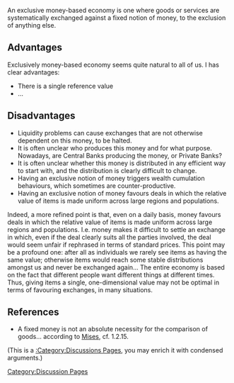 [[Category:Discussion Pages]]

An exclusive money-based economy is one where goods or services are systematically exchanged against a fixed notion of money, to the exclusion of anything else. 

== Advantages ==
Exclusively money-based economy seems quite natural to all of us. I has clear advantages:
* There is a single reference value
* ...

== Disadvantages ==
* Liquidity problems can cause exchanges that are not otherwise dependent on this money, to be halted.
* It is often unclear who produces this money and for what purpose. Nowadays, are Central Banks producing the money, or Private Banks?
* It is often unclear whether this money is distributed in any efficient way to start with, and the distribution is clearly difficult to change. 
* Having an exclusive notion of money triggers wealth cumulation behaviours, which sometimes are counter-productive.
* Having an exclusive notion of money favours deals in which the relative value of items is made uniform across large regions and populations. 

Indeed, a more refined point is that, even on a daily basis, money favours deals in which the relative value of items is made uniform across large regions and populations. I.e. money makes it difficult to settle an exchange in which, even if the deal clearly suits all the parties involved, the deal would seem unfair if rephrased in terms of standard prices. This point may be a profound one: after all as individuals we rarely see items as having the same value; otherwise items would reach some stable distributions amongst us and never be exchanged again... The entire economy is based on the fact that different people want different things at different times. Thus, giving items a single, one-dimensional value may not be optimal in terms of favouring exchanges, in many situations.

== References ==

* A fixed money is not an absolute necessity for the comparison of goods... according to [http://www.econlib.org/library/Mises/msT1.html#Part%20I,Ch.2 Mises], cf. 1.2.15.


(This is a [[:Category:Discussions Pages]], you may enrich it with condensed arguments.)